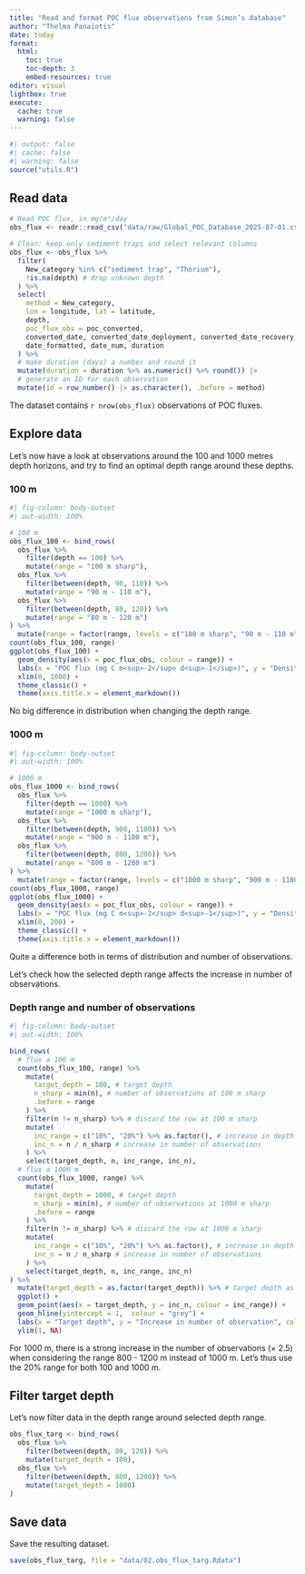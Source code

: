 ```yaml
---
title: "Read and format POC flux observations from Simon’s database"
author: "Thelma Panaïotis"
date: today
format:
  html:
    toc: true
    toc-depth: 3
    embed-resources: true
editor: visual
lightbox: true
execute:
  cache: true
  warning: false
---
```


```r
#| output: false
#| cache: false
#| warning: false
source("utils.R")
```

## Read data

```r
# Read POC flux, in mg/m²/day
obs_flux <- readr::read_csv("data/raw/Global_POC_Database_2025-07-01.csv", show_col_types = FALSE)

# Clean: keep only sediment traps and select relevant columns
obs_flux <- obs_flux %>% 
  filter(
    New_category %in% c("sediment trap", "Thorium"),
    !is.na(depth) # drop unknown depth
  ) %>% 
  select(
    method = New_category,
    lon = longitude, lat = latitude,
    depth,
    poc_flux_obs = poc_converted,
    converted_date, converted_date_deployment, converted_date_recovery,
    date_formatted, date_num, duration
  ) %>% 
  # make duration (days) a number and round it
  mutate(duration = duration %>% as.numeric() %>% round()) |> 
  # generate an ID for each observation
  mutate(id = row_number() |> as.character(), .before = method)
```

The dataset contains `r nrow(obs_flux)` observations of POC fluxes.

## Explore data

Let’s now have a look at observations around the 100 and 1000 metres depth horizons, and try to find an optimal depth range around these depths.

### 100 m

```r
#| fig-column: body-outset
#| out-width: 100%

# 100 m
obs_flux_100 <- bind_rows(
  obs_flux %>% 
    filter(depth == 100) %>% 
    mutate(range = "100 m sharp"),
  obs_flux %>% 
    filter(between(depth, 90, 110)) %>% 
    mutate(range = "90 m - 110 m"),
  obs_flux %>% 
    filter(between(depth, 80, 120)) %>% 
    mutate(range = "80 m - 120 m")
) %>% 
  mutate(range = factor(range, levels = c("100 m sharp", "90 m - 110 m", "80 m - 120 m")))
count(obs_flux_100, range)
ggplot(obs_flux_100) +
  geom_density(aes(x = poc_flux_obs, colour = range)) +
  labs(x = "POC flux (mg C m<sup>-2</sup> d<sup>-1</sup>)", y = "Density", colour = "Depth range", title = "Effect of observation range at 100 m") +
  xlim(0, 1000) +
  theme_classic() +
  theme(axis.title.x = element_markdown())
```

::: callout-note
No big difference in distribution when changing the depth range.
:::

### 1000 m

```r
#| fig-column: body-outset
#| out-width: 100%

# 1000 m
obs_flux_1000 <- bind_rows(
  obs_flux %>% 
    filter(depth == 1000) %>% 
    mutate(range = "1000 m sharp"),
  obs_flux %>% 
    filter(between(depth, 900, 1100)) %>% 
    mutate(range = "900 m - 1100 m"),
  obs_flux %>% 
    filter(between(depth, 800, 1200)) %>% 
    mutate(range = "800 m - 1200 m")
) %>% 
  mutate(range = factor(range, levels = c("1000 m sharp", "900 m - 1100 m", "800 m - 1200 m")))
count(obs_flux_1000, range)
ggplot(obs_flux_1000) +
  geom_density(aes(x = poc_flux_obs, colour = range)) +
  labs(x = "POC flux (mg C m<sup>-2</sup> d<sup>-1</sup>)", y = "Density", colour = "Depth range", title = "Effect of observation range at 1000 m") +
  xlim(0, 200) +
  theme_classic() +
  theme(axis.title.x = element_markdown())

```

::: callout-note
Quite a difference both in terms of distribution and number of observations.
:::

Let’s check how the selected depth range affects the increase in number of observations.

### Depth range and number of observations

```r
#| fig-column: body-outset
#| out-width: 100%

bind_rows(
  # flux a 100 m
  count(obs_flux_100, range) %>% 
    mutate(
      target_depth = 100, # target depth
      n_sharp = min(n), # number of observations at 100 m sharp
      .before = range
    ) %>% 
    filter(n != n_sharp) %>% # discard the row at 100 m sharp 
    mutate(
      inc_range = c("10%", "20%") %>% as.factor(), # increase in depth range 
      inc_n = n / n_sharp # increase in number of observations
    ) %>% 
    select(target_depth, n, inc_range, inc_n),
  # flux a 1000 m
  count(obs_flux_1000, range) %>% 
    mutate(
      target_depth = 1000, # target depth
      n_sharp = min(n), # number of observations at 1000 m sharp
      .before = range
    ) %>% 
    filter(n != n_sharp) %>% # discard the row at 1000 m sharp 
    mutate(
      inc_range = c("10%", "20%") %>% as.factor(), # increase in depth range 
      inc_n = n / n_sharp # increase in number of observations
    ) %>% 
    select(target_depth, n, inc_range, inc_n)
) %>% 
  mutate(target_depth = as.factor(target_depth)) %>% # target depth as factor
  ggplot() +
  geom_point(aes(x = target_depth, y = inc_n, colour = inc_range)) +
  geom_hline(yintercept = 1,  colour = "grey") +
  labs(x = "Target depth", y = "Increase in number of observation", colour = "Increase in\ndepth range") +
  ylim(1, NA)
```

::: callout-note
For 1000 m, there is a strong increase in the number of observations (× 2.5) when considering the range 800 - 1200 m instead of 1000 m. Let’s thus use the 20% range for both 100 and 1000 m.
:::

## Filter target depth

Let’s now filter data in the depth range around selected depth range.

```r
obs_flux_targ <- bind_rows(
  obs_flux %>% 
    filter(between(depth, 80, 120)) %>% 
    mutate(target_depth = 100),
  obs_flux %>% 
    filter(between(depth, 800, 1200)) %>% 
    mutate(target_depth = 1000)
)
```

## Save data

Save the resulting dataset.

```r
save(obs_flux_targ, file = "data/02.obs_flux_targ.Rdata")
```

